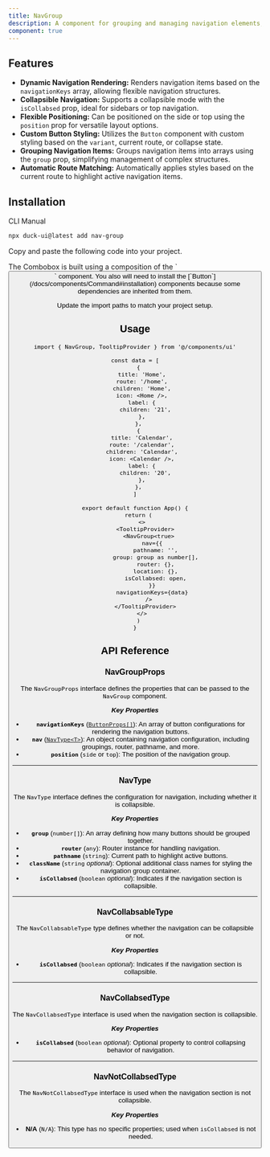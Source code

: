 ```yaml
---
title: NavGroup
description: A component for grouping and managing navigation elements, supporting collapsibility.
component: true
---
```


<ComponentPreview
  name="NavGroupMainDemo"
  description="A NavGroup"
  showSettings={true}
/>

## Features

- **Dynamic Navigation Rendering:** Renders navigation items based on the `navigationKeys` array, allowing flexible navigation structures.
- **Collapsible Navigation:** Supports a collapsible mode with the `isCollabsed` prop, ideal for sidebars or top navigation.
- **Flexible Positioning:** Can be positioned on the side or top using the `position` prop for versatile layout options.
- **Custom Button Styling:** Utilizes the `Button` component with custom styling based on the `variant`, current route, or collapse state.
- **Grouping Navigation Items:** Groups navigation items into arrays using the `group` prop, simplifying management of complex structures.
- **Automatic Route Matching:** Automatically applies styles based on the current route to highlight active navigation items.

## Installation

<Tabs defaultValue="cli">

<TabsList>
  <TabsTrigger value="cli">CLI</TabsTrigger>
  <TabsTrigger value="manual">Manual</TabsTrigger>
</TabsList>
<TabsContent value="cli">

```bash
npx duck-ui@latest add nav-group
```

</TabsContent>

<TabsContent value="manual">

<Steps>

<Step>Copy and paste the following code into your project.</Step>

<ComponentSource name="nav-group" />

<Step>
  The Combobox is built using a composition of the `<Button />` component.
</Step>

<Step>
  You also will need to install the [`Button`](/docs/components/Command#installation) components because some
  dependencies are inherited from them.
</Step>

<Step>Update the import paths to match your project setup.</Step>

</Steps>

</TabsContent>

</Tabs>

## Usage

```tsx
import { NavGroup, TooltipProvider } from '@/components/ui'
```

```tsx
const data = [
  {
    title: 'Home',
    route: '/home',
    children: 'Home',
    icon: <Home />,
    label: {
      children: '21',
    },
  },
  {
    title: 'Calendar',
    route: '/calendar',
    children: 'Calendar',
    icon: <Calendar />,
    label: {
      children: '20',
    },
  },
]

export default function App() {
  return (
    <>
      <TooltipProvider>
        <NavGroup<true>
          nav={{
            pathname: '',
            group: group as number[],
            router: {},
            location: {},
            isCollabsed: open,
          }}
          navigationKeys={data}
        />
      </TooltipProvider>
    </>
  )
}
```

## API Reference

### NavGroupProps

The `NavGroupProps` interface defines the properties that can be passed to the `NavGroup` component.

**_Key Properties_**

- **`navigationKeys`** ([`ButtonProps[]`](/docs/components/Button#buttonprops)): An array of button configurations for rendering the
  navigation buttons.
- **`nav`** ([`NavType<T>`](/docs/components/NavGroup#navtype)): An object containing navigation configuration, including groupings,
  router, pathname, and more.
- **`position`** (`side` or `top`): The position of the navigation group.

---

### NavType

The `NavType` interface defines the configuration for navigation, including whether it is collapsible.

**_Key Properties_**

- **`group`** (`number[]`): An array defining how many buttons should be grouped together.
- **`router`** (`any`): Router instance for handling navigation.
- **`pathname`** (`string`): Current path to highlight active buttons.
- **`className`** (`string` _optional_): Optional additional class names for styling the navigation group container.
- **`isCollabsed`** (`boolean` _optional_): Indicates if the navigation section is collapsible.

---

### NavCollabsableType

The `NavCollabsableType` type defines whether the navigation can be collapsible or not.

**_Key Properties_**

- **`isCollabsed`** (`boolean` _optional_): Indicates if the navigation section is collapsible.

---

### NavCollabsedType

The `NavCollabsedType` interface is used when the navigation section is collapsible.

**_Key Properties_**

- **`isCollabsed`** (`boolean` _optional_): Optional property to control collapsing behavior of navigation.

---

### NavNotCollabsedType

The `NavNotCollabsedType` interface is used when the navigation section is not collapsible.

**_Key Properties_**

- **N/A** (`N/A`): This type has no specific properties; used when `isCollabsed` is not needed.
